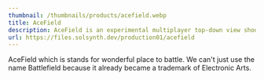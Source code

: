 ```yaml
---
thumbnail: /thumbnails/products/acefield.webp
title: AceField
description: AceField is an experimental multiplayer top-down view shooting game that created by Solsynth LLC affiliation Highland Entertainment.
url: https://files.solsynth.dev/production01/acefield
---
```


AceField which is stands for wonderful place to battle.
We can't just use the name Battlefield because it already became a trademark of Electronic Arts.
